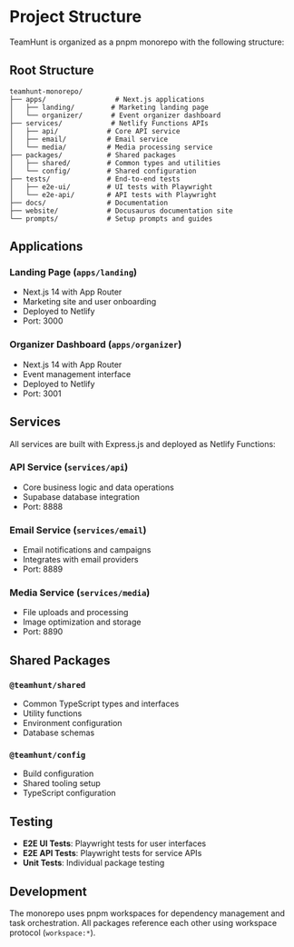 # Project Structure

TeamHunt is organized as a pnpm monorepo with the following structure:

## Root Structure

```
teamhunt-monorepo/
├── apps/                 # Next.js applications
│   ├── landing/         # Marketing landing page
│   └── organizer/       # Event organizer dashboard
├── services/            # Netlify Functions APIs
│   ├── api/            # Core API service
│   ├── email/          # Email service
│   └── media/          # Media processing service
├── packages/           # Shared packages
│   ├── shared/         # Common types and utilities
│   └── config/         # Shared configuration
├── tests/              # End-to-end tests
│   ├── e2e-ui/         # UI tests with Playwright
│   └── e2e-api/        # API tests with Playwright
├── docs/               # Documentation
├── website/            # Docusaurus documentation site
└── prompts/            # Setup prompts and guides
```

## Applications

### Landing Page (`apps/landing`)
- Next.js 14 with App Router
- Marketing site and user onboarding
- Deployed to Netlify
- Port: 3000

### Organizer Dashboard (`apps/organizer`) 
- Next.js 14 with App Router
- Event management interface
- Deployed to Netlify
- Port: 3001

## Services

All services are built with Express.js and deployed as Netlify Functions:

### API Service (`services/api`)
- Core business logic and data operations
- Supabase database integration
- Port: 8888

### Email Service (`services/email`)
- Email notifications and campaigns
- Integrates with email providers
- Port: 8889

### Media Service (`services/media`)
- File uploads and processing
- Image optimization and storage
- Port: 8890

## Shared Packages

### `@teamhunt/shared`
- Common TypeScript types and interfaces
- Utility functions
- Environment configuration
- Database schemas

### `@teamhunt/config`
- Build configuration
- Shared tooling setup
- TypeScript configuration

## Testing

- **E2E UI Tests**: Playwright tests for user interfaces
- **E2E API Tests**: Playwright tests for service APIs
- **Unit Tests**: Individual package testing

## Development

The monorepo uses pnpm workspaces for dependency management and task orchestration. All packages reference each other using workspace protocol (`workspace:*`).